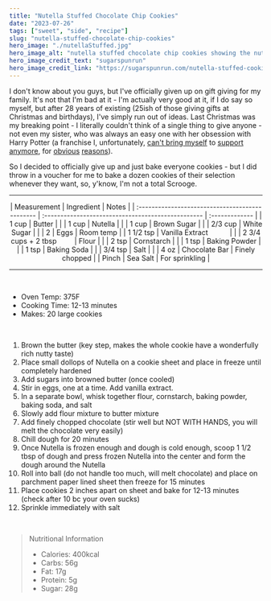 ---
title: "Nutella Stuffed Chocolate Chip Cookies"
date: "2023-07-26"
tags: ["sweet", "side", "recipe"]
slug: "nutella-stuffed-chocolate-chip-cookies"
hero_image: "./nutellaStuffed.jpg"
hero_image_alt: "nutella stuffed chocolate chip cookies showing the nutella oozing out"
hero_image_credit_text: "sugarspunrun"
hero_image_credit_link: "https://sugarspunrun.com/nutella-stuffed-cookies/"
---

I don't know about you guys, but I've officially given up on gift giving for my family. It's not that I'm bad at it - I'm actually very good at it, if I do say so myself, but after 28 years of existing (25ish of those giving gifts at Christmas and birthdays), I've simply run out of ideas. Last Christmas was my breaking point - I literally couldn't think of a single thing to give anyone - not even my sister, who was always an easy one with her obsession with Harry Potter (a franchise I, unfortunately, [can't bring myself](https://www.nbcnews.com/feature/nbc-out/gop-senator-quotes-j-k-rowling-while-blocking-vote-lgbtq-n1231569) to [support anymore](https://glaad.org/gap/jk-rowling/), for [obvious](https://one-colorado.org/new/how-the-nyt-and-jk-rowling-influence-anti-trans-policies/) [reasons](https://www.lgbtqnation.com/2020/07/j-k-rowling-likes-tweet-supported-conversion-therapy/)).

So I decided to officially give up and just bake everyone cookies - but I did throw in a voucher for me to bake a dozen cookies of their selection whenever they want, so, y'know, I'm not a total Scrooge.

---

<div align="center">
| Measurement                                     | Ingredient                                         | Notes          |
| :---------------------------------------------- | :------------------------------------------------- | :------------- |
| 1 cup                                           | Butter                                             |                |
| 1 cup                                           | Nutella                                            |                |
| 1 cup                                           | Brown Sugar                                        |                |
| 2/3 cup                                         | White Sugar                                        |                |
| 2                                               | Eggs                                               | Room temp      |
| 1 1/2 tsp                                       | Vanilla Extract &nbsp; &nbsp; &nbsp; &nbsp; &nbsp; |                |
| 2 3/4 cups + 2 tbsp &nbsp; &nbsp; &nbsp; &nbsp; | Flour                                              |                |
| 2 tsp                                           | Cornstarch                                         |                |
| 1 tsp                                           | Baking Powder                                      |                |
| 1 tsp                                           | Baking Soda                                        |                |
| 3/4 tsp                                         | Salt                                               |                |
| 4 oz                                            | Chocolate Bar                                      | Finely chopped |
| Pinch                                           | Sea Salt                                           | For sprinkling |

---

</div>

<br />

- Oven Temp: 375F
- Cooking Time: 12-13 minutes
- Makes: 20 large cookies

<br />

1. Brown the butter (key step, makes the whole cookie have a wonderfully rich nutty taste)
2. Place small dollops of Nutella on a cookie sheet and place in freeze until completely hardened
3. Add sugars into browned butter (once cooled)
4. Stir in eggs, one at a time. Add vanilla extract.
5. In a separate bowl, whisk together flour, cornstarch, baking powder, baking soda, and salt
6. Slowly add flour mixture to butter mixture
7. Add finely chopped chocolate (stir well but NOT WITH HANDS, you will melt the chocolate very easily)
8. Chill dough for 20 minutes
9. Once Nutella is frozen enough and dough is cold enough, scoop 1 1/2 tbsp of dough and press frozen Nutella into the center and form the dough around the Nutella
10. Roll into ball (do not handle too much, will melt chocolate) and place on parchment paper lined sheet then freeze for 15 minutes
11. Place cookies 2 inches apart on sheet and bake for 12-13 minutes (check after 10 bc your oven sucks)
12. Sprinkle immediately with salt

<br />

> Nutritional Information
>
> - Calories: 400kcal
> - Carbs: 56g
> - Fat: 17g
> - Protein:
>   5g
> - Sugar: 28g
